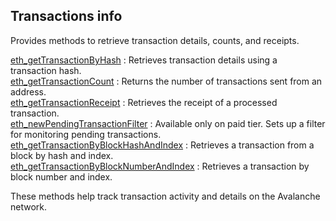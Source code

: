 
## Transactions info

Provides methods to retrieve transaction details, counts, and receipts.

[eth_getTransactionByHash](/avalanche-api/transactionsinfo/eth_getTransactionByHash) : Retrieves transaction details using a transaction hash.  \
[eth_getTransactionCount](/avalanche-api/transactionsinfo/eth_getTransactionCount) : Returns the number of transactions sent from an address.  \
[eth_getTransactionReceipt](/avalanche-api/transactionsinfo/eth_getTransactionReceipt) : Retrieves the receipt of a processed transaction.  \
[eth_newPendingTransactionFilter](/avalanche-api/transactionsinfo/eth_newPendingTransactionFilter) : Available only on paid tier. Sets up a filter for monitoring pending transactions.  \
[eth_getTransactionByBlockHashAndIndex](/avalanche-api/transactionsinfo/eth_getTransactionByBlockHashAndIndex) : Retrieves a transaction from a block by hash and index. \
[eth_getTransactionByBlockNumberAndIndex](/avalanche-api/transactionsinfo/eth_getTransactionByBlockNumberAndIndex) : Retrieves a transaction by block number and index.

These methods help track transaction activity and details on the Avalanche network.

<Space h={16} />
<GetStarted />
